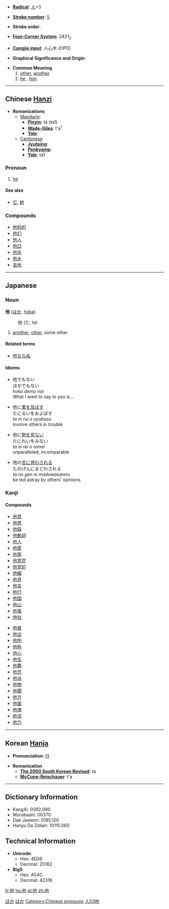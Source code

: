 * '''[[Wiktionary:Chinese radical index| Radical]]''': [[Wiktionary:Chinese radical index 人|人]]+3

* '''[[Wiktionary:Chinese total strokes index|Stroke number]]''': [[Wiktionary:Chinese total strokes index 5|5]]

* '''Stroke order''': 

* '''[[Wiktionary:Chinese four corner index|Four-Corner System]]''': 2421<sub>2</sub>

* '''[[Wiktionary:Chinese Cangjie index|Cangjie input]]''': 人心木 (OPD)

* '''Graphical Significance and Origin''': 

* '''Common Meaning'''
*#[[other]], [[another]]
*# [[he]] , [[him]]

----

== Chinese [[Hanzi]] ==

* '''Romanizations'''
** [[Mandarin]]:
*** '''[[Pinyin]]''': tā (ta1)
*** '''[[Wade-Giles]]''': t'a<sup>1</sup>
*** '''[[Yale]]''': 
**[[Cantonese]]
***'''[[Jyutping]]''':
***'''[[Penkyamp]]''': 
***'''[[Yale]]''': ta1

===Pronoun===

# [[he]]

====See also====
*[[它]], [[她]]

===Compounds===
*[[他妈的]]
*[[他们]]
*[[他人]]
*[[他日]]
*[[他杀]]
*[[他乡]]
*[[吉他]]


----

== Japanese ==
[[Category:Japanese language|ほか]]

===Noun===
[[Category:Japanese nouns|ほか]]
'''他''' ([[ほか]], [[hoka]])
:他 (た, ta)
# [[another]], [[other]], some other

====Related terms====
*[[他ならぬ]]

====Idioms====
*他でもない<br>ほかでもない<br>''hoka demo nai''<br>What I want to say to you is...


*他に[[累]]を[[及ぼす]]<br>たにるいをおよぼす<br>''ta ni rui o oyobosu''<br>involve others in trouble


*他に[[例]]を[[見る|見ない]]<br>たにれいをみない<br>''ta ni rei o minai''<br>unparalleled; incomparable


*他の[[言]]に[[惑う|惑わされる]]<br>たのげんにまどわされる<br>''ta no gen ni madowasareru''<br>be led astray by others' opinions 




===Kanji===
{{kanji|[[た]] ([[ta]])|[[ほか]] ([[hoka]])}}

====Compounds====
{{top}}
*[[他意]]
*[[他界]]
*[[他殺]]
*[[他動詞]]
*[[他人]]
*[[他愛]]
*[[他家]]
*[[他覚症]]
*[[他覚的]]
*[[他郷]]
*[[他見]]
*[[他言]]
*[[他行]]
*[[他国]]
*[[他山]]
*[[他事]]
*[[他社]]
{{mid}}
*[[他者]]
*[[他出]]
*[[他所]]
*[[他称]]
*[[他心]]
*[[他生]]
*[[他薦]]
*[[他念]]
*[[他派]] 
*[[他物]]
*[[他聞]]
*[[他方]]
*[[他面]]
*[[他律]]
*[[他流]]
*[[他力]]
{{bottom}}

----

== Korean [[Hanja]] ==

* '''Pronunciation''': [[타]]

* '''Romanization'''
** '''[[The 2000 South Korean Revised Romanization|The 2000 South Korean Revised]]''': ta
** '''[[McCune-Reischauer]]''': t'a

----

== Dictionary Information ==

* KangXi: 0092.090
* Morobashi: 00370
* Dae Jaweon: 0195.120
* Hanyu Da Zidian: 10115.060

== Technical Information ==

* '''Unicode''':
** Hex: 4ED6
** Decimal: 20182
* '''Big5''':
** Hex: A54C
** Decimal: 42316

[[Category:Chinese pronouns]]
[[Category:Japanese kanji|人03他]]

[[fr:他]]
[[hu:他]]
[[pl:他]]
[[zh:他]]